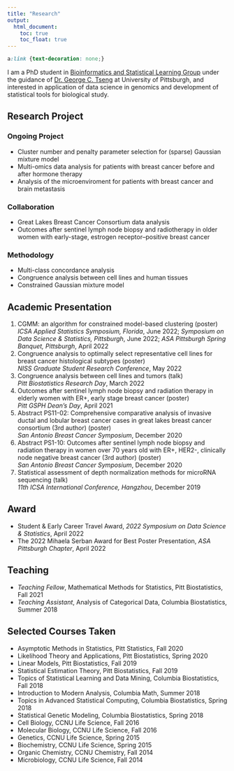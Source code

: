 ```yaml
---
title: "Research"
output:
  html_document:
    toc: true
    toc_float: true
---
```


```css
a:link {text-decoration: none;}
```

I am a PhD student in [Bioinformatics and Statistical Learning Group](https://tsenglab.biostat.pitt.edu) under the guidance of [Dr. George C. Tseng](http://www.pitt.edu/~ctseng/) at University of Pittsburgh, and interested in application of data science in genomics and development of statistical tools for biological study.


## Research Project
### Ongoing Project
* Cluster number and penalty parameter selection for (sparse) Gaussian mixture model
* Multi-omics data analysis for patients with breast cancer before and after hormone therapy
* Analysis of the microenviroment for patients with breast cancer and brain metastasis

### Collaboration
* Great Lakes Breast Cancer Consortium data analysis
* Outcomes after sentinel lymph node biopsy and radiotherapy in older women with early-stage, estrogen receptor–positive breast cancer

### Methodology
* Multi-class concordance analysis
* Congruence analysis between cell lines and human tissues
* Constrained Gaussian mixture model


## Academic Presentation
#. CGMM: an algorithm for constrained model-based clustering (poster) <br> *ICSA Applied Statistics Symposium, Florida*, June 2022; *Symposium on Data Science \& Statistics, Pittsburgh*, June 2022; *ASA Pittsburgh Spring Banquet, Pittsburgh*, April 2022 
#. Congruence analysis to optimally select representative cell lines for breast cancer histological subtypes (poster) <br>  *NISS Graduate Student Research Conference*, May 2022
#. Congruence analysis between cell lines and tumors (talk) <br> *Pitt Biostatistics Research Day*, March 2022
#. Outcomes after sentinel lymph node biopsy and radiation therapy in elderly women with ER+, early stage breast cancer (poster) <br> *Pitt GSPH Dean's Day*, April 2021
#. Abstract PS11-02: Comprehensive comparative analysis of invasive ductal and lobular breast cancer cases in great lakes breast cancer consortium (3rd author) (poster) <br>  *San Antonio Breast Cancer Symposium*, December 2020 
#. Abstract PS1-10: Outcomes after sentinel lymph node biopsy and radiation therapy in women over 70 years old with ER+, HER2-, clinically node negative breast cancer (3rd author) (poster) <br>  *San Antonio Breast Cancer Symposium*, December 2020
#. Statistical assessment of depth normalization methods for microRNA sequencing (talk) <br> *11th ICSA International Conference, Hangzhou*, December 2019


## Award
* Student & Early Career Travel Award, *2022 Symposium on Data Science & Statistics*, April 2022
* The 2022 Mihaela Serban Award for Best Poster Presentation, *ASA Pittsburgh Chapter*, April 2022


## Teaching
* *Teaching Fellow*, Mathematical Methods for Statistics, Pitt Biostatistics, Fall 2021
* *Teaching Assistant*, Analysis of Categorical Data, Columbia Biostatistics, Summer 2018


## Selected Courses Taken
* Asymptotic Methods in Statistics, Pitt Statistics, Fall 2020
* Likelihood Theory and Applications, Pitt Biostatistics, Spring 2020
* Linear Models, Pitt Biostatistics, Fall 2019
* Statistical Estimation Theory, Pitt Biostatistics, Fall 2019
* Topics of Statistical Learning and Data Mining, Columbia Biostatistics, Fall 2018
* Introduction to Modern Analysis, Columbia Math, Summer 2018  
* Topics in Advanced Statistical Computing, Columbia Biostatistics, Spring 2018  
* Statistical Genetic Modeling, Columbia Biostatistics, Spring 2018
* Cell Biology, CCNU Life Science, Fall 2016
* Molecular Biology, CCNU Life Science, Fall 2016
* Genetics, CCNU Life Science, Spring 2015
* Biochemistry, CCNU Life Science, Spring 2015
* Organic Chemistry, CCNU Chemistry, Fall 2014
* Microbiology, CCNU Life Science, Fall 2014

